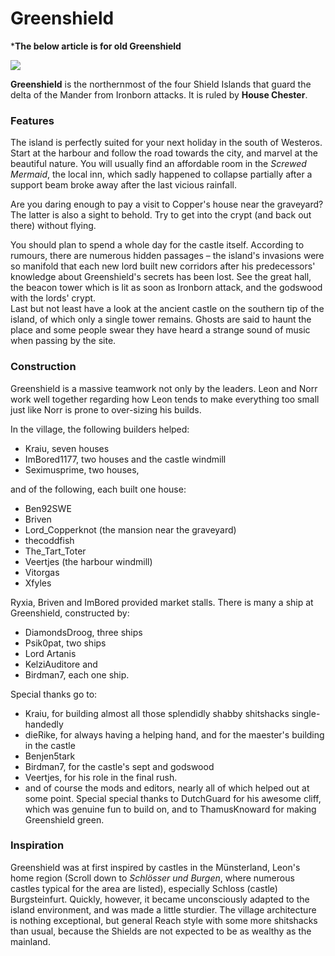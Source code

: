 
# Greenshield

<ProjectDetails
  floatRight
  region="Reach"
  house="House Chester"
  type="Landmark"
  status="Not Started"
  warp="/warp Greenshield"
  projectLead=""
  dateStarted="Invalid Date"
  dateCompleted="Invalid Date"
/>

***The below article is for old Greenshield**


![](https://cdn.sanity.io/images/1as7cn02/production/227672b0dc164fd190e0e2801fc3c24ff6f6c07c-1680x975.jpg)

  


**Greenshield** is the northernmost of the four Shield Islands that guard the delta of the Mander from Ironborn attacks. It is ruled by **House Chester**.

### Features

The island is perfectly suited for your next holiday in the south of Westeros. Start at the harbour and follow the road towards the city, and marvel at the beautiful nature. You will usually find an affordable room in the _Screwed Mermaid_, the local inn, which sadly happened to collapse partially after a support beam broke away after the last vicious rainfall.

Are you daring enough to pay a visit to Copper's house near the graveyard? The latter is also a sight to behold. Try to get into the crypt (and back out there) without flying.

You should plan to spend a whole day for the castle itself. According to rumours, there are numerous hidden passages – the island's invasions were so manifold that each new lord built new corridors after his predecessors' knowledge about Greenshield's secrets has been lost. See the great hall, the beacon tower which is lit as soon as Ironborn attack, and the godswood with the lords' crypt.  
Last but not least have a look at the ancient castle on the southern tip of the island, of which only a single tower remains. Ghosts are said to haunt the place and some people swear they have heard a strange sound of music when passing by the site.

### Construction

Greenshield is a massive teamwork not only by the leaders. Leon and Norr work well together regarding how Leon tends to make everything too small just like Norr is prone to over-sizing his builds.

In the village, the following builders helped:

* Kraiu, seven houses
* ImBored1177, two houses and the castle windmill
* Seximusprime, two houses,

and of the following, each built one house:

* Ben92SWE
* Briven
* Lord_Copperknot (the mansion near the graveyard)
* thecoddfish
* The_Tart_Toter
* Veertjes (the harbour windmill)
* Vitorgas
* Xfyles

Ryxia, Briven and ImBored provided market stalls. There is many a ship at Greenshield, constructed by:

* DiamondsDroog, three ships
* Psik0pat, two ships
* Lord Artanis
* KelziAuditore and
* Birdman7, each one ship.

Special thanks go to:

* Kraiu, for building almost all those splendidly shabby shitshacks single-handedly
* dieRike, for always having a helping hand, and for the maester's building in the castle
* Benjen5tark
* Birdman7, for the castle's sept and godswood
* Veertjes, for his role in the final rush.
* and of course the mods and editors, nearly all of which helped out at some point. Special special thanks to DutchGuard for his awesome cliff, which was genuine fun to build on, and to ThamusKnoward for making Greenshield green.

### Inspiration

Greenshield was at first inspired by castles in the Münsterland, Leon's home region (Scroll down to _Schlösser und Burgen_, where numerous castles typical for the area are listed), especially Schloss (castle) Burgsteinfurt. Quickly, however, it became unconsciously adapted to the island environment, and was made a little sturdier. The village architecture is nothing exceptional, but general Reach style with some more shitshacks than usual, because the Shields are not expected to be as wealthy as the mainland.